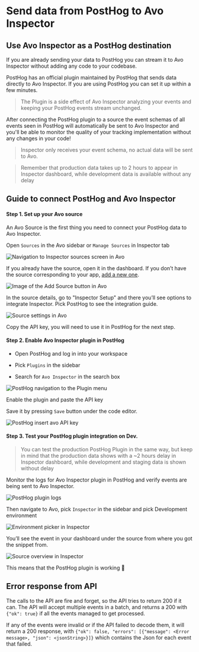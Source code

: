 # Send data from PostHog to Avo Inspector

## Use Avo Inspector as a PostHog destination

If you are already sending your data to PostHog you can stream it to Avo Inspector without adding any code to your codebase.

PostHog has an official plugin maintained by PostHog that sends data directly to Avo Inspector. If you are using PostHog you can set it up within a few minutes.

> The Plugin is a side effect of Avo Inspector analyzing your events and keeping your PostHog events stream unchanged.

After connecting the PostHog plugin to a source the event schemas of all events seen in PostHog will automatically be sent to Avo Inspector and you'll be able to monitor the quality of your tracking implementation without any changes in your code!

> Inspector only receives your event schema, no actual data will be sent to Avo.

> Remember that production data takes up to 2 hours to appear in Inspector dashboard, while development data is available without any delay

## Guide to connect PostHog and Avo Inspector

#### Step 1. Set up your Avo source

An Avo Source is the first thing you need to connect your PostHog data to Avo Inspector.

Open `Sources` in the Avo sidebar or `Manage Sources` in Inspector tab

![Navigation to Inspector sources screen in Avo](/images/workspace/nav-inspector-sources-highlighted.png)

If you already have the source, open it in the dashboard. If you don’t have the source corresponding to your app, [add a new one](/inspector/inspector-overview#configuring-sources).

![Image of the Add Source button in Avo](/images/add-source.png)

In the source details, go to "Inspector Setup" and there you’ll see options to integrate Inspector. Pick PostHog to see the integration guide.

![Source settings in Avo](/images/guide-posthog-to-inspector/source-setup.png)

Copy the API key, you will need to use it in PostHog for the next step.

#### Step 2. Enable Avo Inspector plugin in PostHog

- Open PostHog and log in into your workspace

- Pick `Plugins` in the sidebar

- Search for `Avo Inspector` in the search box

![PostHog navigation to the Plugin menu](/images/guide-posthog-to-inspector/avo-plugin.png)

Enable the plugin and paste the API key

Save it by pressing `Save` button under the code editor.

![PostHog insert avo API key](/images/guide-posthog-to-inspector/insert-api-key.png)

#### Step 3. Test your PostHog plugin integration on Dev.

> You can test the production PostHog Plugin in the same way, but keep in mind that the production data shows with a ~2 hours delay in Inspector dashboard, while development and staging data is shown without delay

Monitor the logs for Avo Inspector plugin in PostHog and verify events are being sent to Avo Inspector.

![PostHog plugin logs](/images/guide-posthog-to-inspector/logs.png)

Then navigate to Avo, pick `Inspector` in the sidebar and pick Development environment

![Environment picker in Inspector](/images/guide-segment-to-inspector/inspector-development-env.png)

You’ll see the event in your dashboard under the source from where you got the snippet from.

![Source overview in Inspector](/images/guide-segment-to-inspector/source-in-inspector.png)

This means that the PostHog plugin is working 🎉

## Error response from API

The calls to the API are fire and forget, so the API tries to return 200 if it can.
The API will accept multiple events in a batch, and returns a 200 with `{"ok": true}` if all the events managed to get processed.

If any of the events were invalid or if the API failed to decode them, it will return a 200 response, with
`{"ok": false, "errors": [{"message": <Error message>, "json": <jsonString>}]}` which contains the Json for each event that failed.
